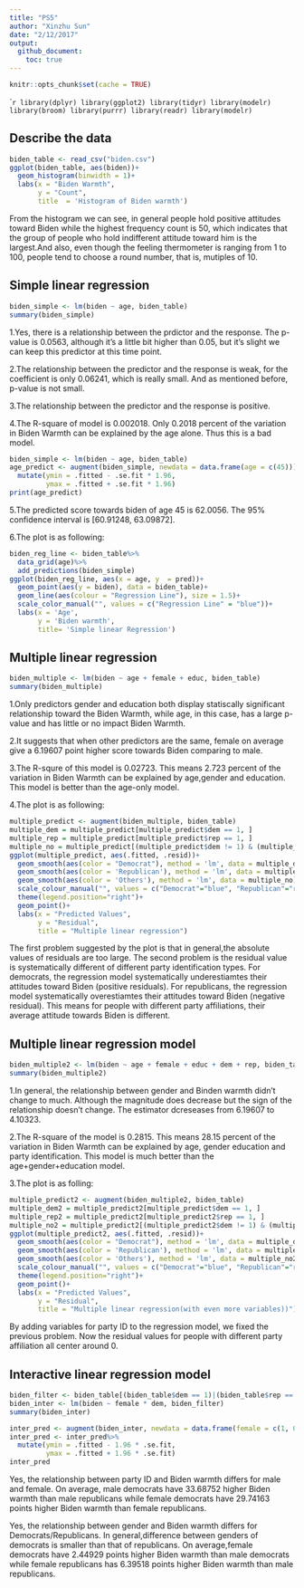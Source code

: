 ```yaml
---
title: "PS5"
author: "Xinzhu Sun"
date: "2/12/2017"
output:
  github_document:
    toc: true
---
```

```r
knitr::opts_chunk$set(cache = TRUE)
```
````r
library(dplyr)
library(ggplot2)
library(tidyr)
library(modelr)
library(broom)
library(purrr)
library(readr)
library(modelr)
```

## Describe the data
```r
biden_table <- read_csv("biden.csv")
ggplot(biden_table, aes(biden))+
  geom_histogram(binwidth = 1)+
  labs(x = "Biden Warmth",
       y = "Count",
       title  = 'Histogram of Biden warmth')
```

From the histogram we can see, in general people hold positive attitudes toward Biden while the highest frequency count is 50, which indicates that the group of people who hold indifferent attitude toward him is the largest.And also, even though the feeling thermometer is ranging from 1 to 100, people tend to choose a round number, that is, mutiples of 10.

## Simple linear regression
```r
biden_simple <- lm(biden ~ age, biden_table)
summary(biden_simple)
```
1.Yes, there is a relationship between the prdictor and the response. The p-value is 0.0563, although it's a little bit higher than 0.05, but it's slight we can keep this predictor at this time point.

2.The relationship between the predictor and the response is weak, for the coefficient is only 0.06241, which is really small. And as mentioned before, p-value is not small.

3.The relationship between the predictor and the response is positive.

4.The R-square of model is 0.002018. Only 0.2018 percent of the variation in Biden Warmth can be explained by the age alone. Thus this is a bad model.
```r
biden_simple <- lm(biden ~ age, biden_table)
age_predict <- augment(biden_simple, newdata = data.frame(age = c(45)))%>%
  mutate(ymin = .fitted - .se.fit * 1.96,
         ymax = .fitted + .se.fit * 1.96)
print(age_predict)
```
5.The predicted score towards biden of age 45 is 62.0056. The 95% confidence interval is [60.91248, 63.09872].

6.The plot is as following:
```r
biden_reg_line <- biden_table%>%
  data_grid(age)%>%
  add_predictions(biden_simple)
ggplot(biden_reg_line, aes(x = age, y  = pred))+
  geom_point(aes(y = biden), data = biden_table)+
  geom_line(aes(colour = "Regression Line"), size = 1.5)+
  scale_color_manual("", values = c("Regression Line" = "blue"))+
  labs(x = 'Age',
       y = 'Biden warmth',
       title= 'Simple linear Regression')
```

## Multiple linear regression
```r
biden_multiple <- lm(biden ~ age + female + educ, biden_table)
summary(biden_multiple)
```
1.Only predictors gender and education both display statiscally significant relationship toward the Biden Warmth, while age, in this case, has a large p-value and has little or no impact Biden Warmth.

2.It suggests that when other predictors are the same, female on average give a 6.19607 point higher score towards Biden comparing to male. 

3.The R-squre of this model is 0.02723. This means 2.723 percent of the variation in Biden Warmth can be explained by age,gender and education. This model is better than the age-only model.

4.The plot is as following:
```r
multiple_predict <- augment(biden_multiple, biden_table)
multiple_dem = multiple_predict[multiple_predict$dem == 1, ]
multiple_rep = multiple_predict[multiple_predict$rep == 1, ]
multiple_no = multiple_predict[(multiple_predict$dem != 1) & (multiple_predict$rep != 1), ]
ggplot(multiple_predict, aes(.fitted, .resid))+
  geom_smooth(aes(color = "Democrat"), method = 'lm', data = multiple_dem)+
  geom_smooth(aes(color = 'Republican'), method = 'lm', data = multiple_rep)+
  geom_smooth(aes(color = 'Others'), method = 'lm', data = multiple_no)+
  scale_colour_manual("", values = c("Democrat"="blue", "Republican"="red", "Others"="green"))+
  theme(legend.position="right")+
  geom_point()+
  labs(x = "Predicted Values",
       y = "Residual",
       title = "Multiple linear regression")
```

The first problem suggested by the plot is that in general,the absolute values of residuals are too large. The second problem is the residual value is systematically different of different party identification types. For democrats, the regression model systematically underestiamtes their attitudes toward Biden (positive residuals). For republicans, the regression model systematically overestiamtes their attitudes toward Biden (negative residual). This means for people with different party affiliations, their average attitude towards Biden is different.

## Multiple linear regression model
```r
biden_multiple2 <- lm(biden ~ age + female + educ + dem + rep, biden_table)
summary(biden_multiple2)
```
1.In general, the relationship between gender and Binden warmth didn't change to much. Although the magnitude does decrease but the sign of the relationship doesn't change. The estimator dcreseases from 6.19607 to 4.10323.

2.The R-square of the model is 0.2815. This means 28.15 percent of the variation in Biden Warmth can be explained by age, gender education and party identification. This model is much better than the age+gender+education model.

3.The plot is as folling:
```r
multiple_predict2 <- augment(biden_multiple2, biden_table)
multiple_dem2 = multiple_predict2[multiple_predict$dem == 1, ]
multiple_rep2 = multiple_predict2[multiple_predict2$rep == 1, ]
multiple_no2 = multiple_predict2[(multiple_predict2$dem != 1) & (multiple_predict2$rep != 1), ]
ggplot(multiple_predict2, aes(.fitted, .resid))+
  geom_smooth(aes(color = "Democrat"), method = 'lm', data = multiple_dem2)+
  geom_smooth(aes(color = 'Republican'), method = 'lm', data = multiple_rep2)+
  geom_smooth(aes(color = 'Others'), method = 'lm', data = multiple_no2)+
  scale_colour_manual("", values = c("Democrat"="blue", "Republican"="red", "Others"="green"))+
  theme(legend.position="right")+
  geom_point()+
  labs(x = "Predicted Values",
       y = "Residual",
       title = "Multiple linear regression(with even more variables))")
```

By adding variables for party ID to the regression model, we fixed the previous problem. Now the residual values for people with different party affiliation all center around 0.

## Interactive linear regression model
```r
biden_filter <- biden_table[(biden_table$dem == 1)|(biden_table$rep == 1), ]
biden_inter <- lm(biden ~ female * dem, biden_filter)
summary(biden_inter)
```
```r
inter_pred <- augment(biden_inter, newdata = data.frame(female = c(1, 0, 1, 0), dem = c(1, 1, 0, 0)))
inter_pred <- inter_pred%>%
  mutate(ymin = .fitted - 1.96 * .se.fit,
         ymax = .fitted + 1.96 * .se.fit)
inter_pred
```
Yes, the relationship between party ID and Biden warmth differs for male and female. On average, male democrats have 33.68752 higher Biden warmth than male republicans while female democrats have 29.74163 points higher Biden warmth than female republicans.

Yes, the relationship between gender and Biden warmth differs for Democrats/Republicans. In general,difference between genders of democrats is smaller than that of republicans. On average,female democrats have 2.44929 points higher Biden warmth than male democrats while female republicans has 6.39518 points higher Biden warmth than male republicans. 






